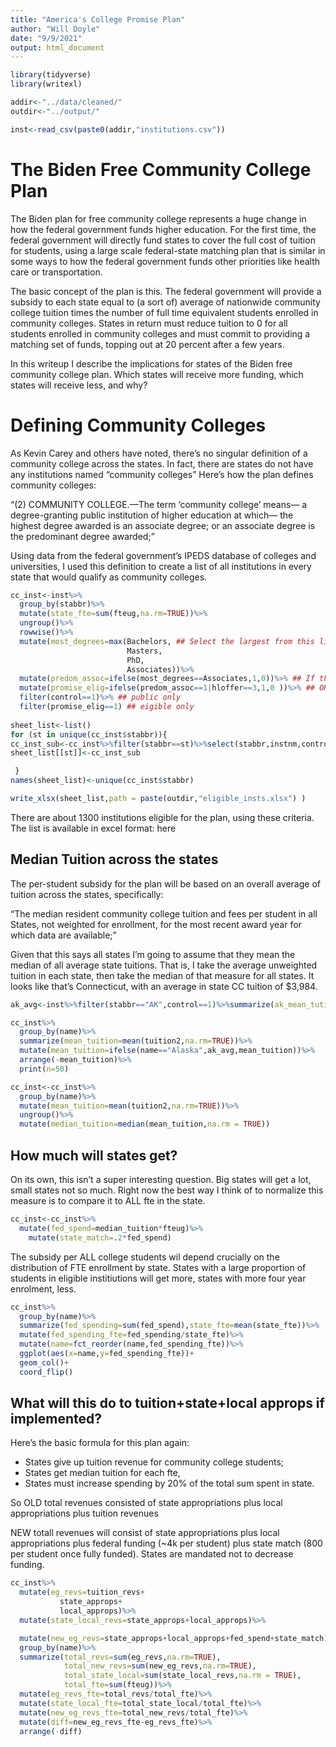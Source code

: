 ```yaml
---
title: "America's College Promise Plan"
author: "Will Doyle"
date: "9/9/2021"
output: html_document
---
```


```r
library(tidyverse)
library(writexl)
```

```r
addir<-"../data/cleaned/"
outdir<-"../output/"
```


```r
inst<-read_csv(paste0(addir,"institutions.csv"))
```

# The Biden Free Community College Plan

The Biden plan for free community college represents a huge change in how the federal government funds higher education. For the first time, the federal government will directly fund states to cover the full cost of tuition for students, using a large scale federal-state matching plan that is similar in some ways to how the federal government funds other priorities like health care or transportation. 

The basic concept of the plan is this. The federal government will provide a subsidy to each state equal to 
(a sort of) average of nationwide community college tuition times the number of full time equivalent students enrolled in community colleges. States in return must reduce tuition to 0 for all students enrolled in community colleges and must commit to providing a matching set of funds, topping out at 20 percent after a few years. 

In this writeup I describe the implications for states of the Biden free community college plan. Which states will receive more funding, which states will receive less, and why?

# Defining Community Colleges

As Kevin Carey and others have noted, there's no singular definition of a community college across the states. In fact, there are states do not have any institutions named "community colleges" Here's how the plan defines community colleges:

"(2) COMMUNITY COLLEGE.—The term ‘community college’ means—
 a degree-granting public institution of
 higher education at which—
 the highest degree awarded is an
 associate degree; or
an associate degree is the predominant degree awarded; "

Using data from the federal government's IPEDS database of colleges and universities, I used this definition to create a list of all institutions in every state that would qualify as community colleges. 

```r
cc_inst<-inst%>%
  group_by(stabbr)%>%
  mutate(state_fte=sum(fteug,na.rm=TRUE))%>%
  ungroup()%>%
  rowwise()%>%
  mutate(most_degrees=max(Bachelors, ## Select the largest from this list
                          Masters, 
                          PhD,
                          Associates))%>%
  mutate(predom_assoc=ifelse(most_degrees==Associates,1,0))%>% ## If the larges is associates then the inst is predom associ
  mutate(promise_elig=ifelse(predom_assoc==1|hloffer==3,1,0 ))%>% ## OR highest offer is associates
  filter(control==1)%>% ## public only
  filter(promise_elig==1) ## eigible only
  
sheet_list<-list()
for (st in unique(cc_inst$stabbr)){
cc_inst_sub<-cc_inst%>%filter(stabbr==st)%>%select(stabbr,instnm,control,sector,carnegie)
sheet_list[[st]]<-cc_inst_sub

 }
names(sheet_list)<-unique(cc_inst$stabbr) 

write_xlsx(sheet_list,path = paste(outdir,"eligible_insts.xlsx") )      
```

There are about 1300  institutions eligible for the plan, using these criteria. The list is available in excel format: here

## Median Tuition across the states

The per-student subsidy for the plan will be based on an overall average of tuition across the states, specifically:

"The median resident community college tuition and fees per student in all States, not weighted for enrollment, for the most recent award year for which data are available; "

Given that this says all states I'm going to assume that they mean the median of all average state tuitions. That is, I take the average unweighted tuition in each state, then take the median of that measure for all states.  It looks like that's Connecticut, with an average in state CC tuition of \$3,984. 
```r
ak_avg<-inst%>%filter(stabbr=="AK",control==1)%>%summarize(ak_mean_tution=mean(tuition2,na.rm=TRUE))%>%as_vector()

cc_inst%>%
  group_by(name)%>%
  summarize(mean_tuition=mean(tuition2,na.rm=TRUE))%>%
  mutate(mean_tuition=ifelse(name=="Alaska",ak_avg,mean_tuition))%>%
  arrange(-mean_tuition)%>%
  print(n=50)
```

```r
cc_inst<-cc_inst%>%
  group_by(name)%>%
  mutate(mean_tuition=mean(tuition2,na.rm=TRUE))%>%
  ungroup()%>%
  mutate(median_tuition=median(mean_tuition,na.rm = TRUE))
```

## How much will states get? 

On its own, this isn't a super interesting question. Big states will get a lot, small states not so much. Right now the best way I think of to normalize this measure is to compare it to ALL fte in the state. 

```r
cc_inst<-cc_inst%>%
  mutate(fed_spend=median_tuition*fteug)%>%
    mutate(state_match=.2*fed_spend)

```

The subsidy per ALL college students wil depend crucially on the distribution of FTE enrollment by state. States with a large proportion of students in eligible institiutions will get more, states with more four year enrolment, less. 

```r
cc_inst%>%
  group_by(name)%>%
  summarize(fed_spending=sum(fed_spend),state_fte=mean(state_fte))%>%
  mutate(fed_spending_fte=fed_spending/state_fte)%>%
  mutate(name=fct_reorder(name,fed_spending_fte))%>%
  ggplot(aes(x=name,y=fed_spending_fte))+
  geom_col()+
  coord_flip()
```


## What will this do to tuition+state+local approps if implemented? 


Here's the basic formula for this plan again:

- States give up tuition revenue for community college students;
- States get median tuition for each fte,
- States must increase spending by 20% of the total sum spent in state. 

So OLD total revenues consisted of state appropriations plus local appropriations plus tuition revenues

NEW totall revenues will consist of state appropriations plus local appropriations plus federal funding (~4k per student) plus state match (800 per student once fully funded). States are mandated not to decrease funding. 
```r
cc_inst%>%
  mutate(eg_revs=tuition_revs+
           state_approps+
           local_approps)%>%
  mutate(state_local_revs=state_approps+local_approps)%>%

  mutate(new_eg_revs=state_approps+local_approps+fed_spend+state_match)%>%
  group_by(name)%>%
  summarize(total_revs=sum(eg_revs,na.rm=TRUE),
            total_new_revs=sum(new_eg_revs,na.rm=TRUE),
            total_state_local=sum(state_local_revs,na.rm = TRUE),
            total_fte=sum(fteug))%>%
  mutate(eg_revs_fte=total_revs/total_fte)%>%
  mutate(state_local_fte=total_state_local/total_fte)%>%
  mutate(new_eg_revs_fte=total_new_revs/total_fte)%>%
  mutate(diff=new_eg_revs_fte-eg_revs_fte)%>%
  arrange(-diff)




```

